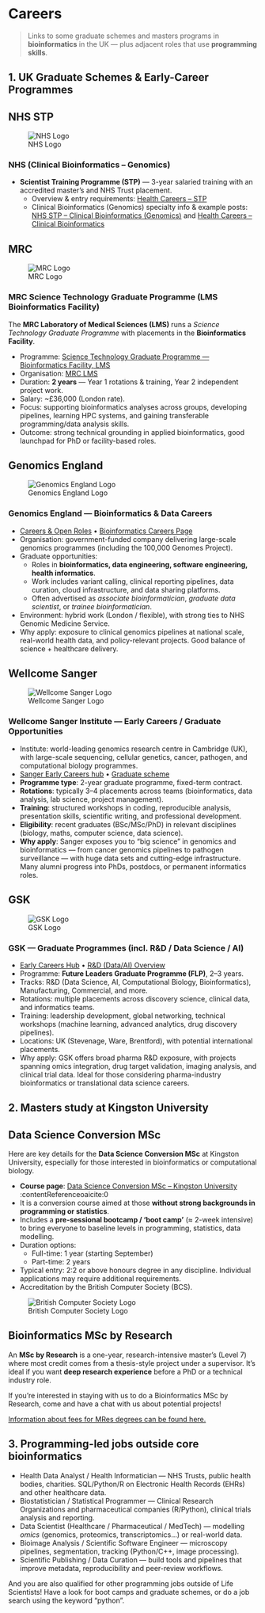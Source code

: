 # Careers

> Links to some graduate schemes and masters programs in **bioinformatics** in the UK — plus adjacent roles that use **programming skills**.

## 1. UK Graduate Schemes & Early-Career Programmes 

::: {.panel-tabset}

## NHS STP

![NHS Logo](/images/nhs.jpeg)

### NHS (Clinical Bioinformatics – Genomics)

- **Scientist Training Programme (STP)** — 3-year salaried training with an accredited master’s and NHS Trust placement.  
  - Overview & entry requirements: [Health Careers – STP](https://www.healthcareers.nhs.uk/career-planning/study-and-training/graduate-training-opportunities/nhs-scientist-training-programme){target="_blank"}  
  - Clinical Bioinformatics (Genomics) specialty info & example posts: [NHS STP – Clinical Bioinformatics (Genomics)](https://nshcs.hee.nhs.uk/stp-posts-2025/specialty/clinical-bioinformatics-genomics/){target="_blank"} and [Health Careers – Clinical Bioinformatics](https://www.healthcareers.nhs.uk/explore-roles/healthcare-science/roles-healthcare-science/clinical-bioinformatics/clinical-bioinformatics-genomics){target="_blank"}

## MRC

![MRC Logo](/images/MRC.png)

### MRC Science Technology Graduate Programme (LMS Bioinformatics Facility)

The **MRC Laboratory of Medical Sciences (LMS)** runs a *Science Technology Graduate Programme* with placements in the **Bioinformatics Facility**.

- Programme: [Science Technology Graduate Programme — Bioinformatics Facility, LMS](https://mrc.tal.net/vx/mobile-0/appcentre-ext/brand-3/candidate/so/pm/4/pl/1/opp/2653-Science-Technology-Graduate-in-Bioinformatics-Facility-LMS-2653/en-GB)  
- Organisation: [MRC LMS](https://lms.mrc.ac.uk/work-and-study/graduate-training-programme/)  
- Duration: **2 years** — Year 1 rotations & training, Year 2 independent project work.  
- Salary: ~£36,000 (London rate).  
- Focus: supporting bioinformatics analyses across groups, developing pipelines, learning HPC systems, and gaining transferable programming/data analysis skills.  
- Outcome: strong technical grounding in applied bioinformatics, good launchpad for PhD or facility-based roles.

## Genomics England

![Genomics England Logo](/images/genomics-england-logo.png)

### Genomics England — Bioinformatics & Data Careers

- [Careers & Open Roles](https://www.genomicsengland.co.uk/careers/open-positions) • [Bioinformatics Careers Page](https://www.genomicsengland.co.uk/bioinformatics/careers)  
- Organisation: government-funded company delivering large-scale genomics programmes (including the 100,000 Genomes Project).  
- Graduate opportunities:  
  - Roles in **bioinformatics, data engineering, software engineering, health informatics**.  
  - Work includes variant calling, clinical reporting pipelines, data curation, cloud infrastructure, and data sharing platforms.  
  - Often advertised as *associate bioinformatician*, *graduate data scientist*, or *trainee bioinformatician*.  
- Environment: hybrid work (London / flexible), with strong ties to NHS Genomic Medicine Service.  
- Why apply: exposure to clinical genomics pipelines at national scale, real-world health data, and policy-relevant projects. Good balance of science + healthcare delivery.

## Wellcome Sanger

![Wellcome Sanger Logo](/images/wellcome_sanger.png)

### Wellcome Sanger Institute — Early Careers / Graduate Opportunities

- Institute: world-leading genomics research centre in Cambridge (UK), with large-scale sequencing, cellular genetics, cancer, pathogen, and computational biology programmes.  
- [Sanger Early Careers hub](https://www.sanger.ac.uk/about/careers/early-careers/) • [Graduate scheme](https://www.sanger.ac.uk/about/careers/grad-scheme/)  
- **Programme type**: 2-year graduate programme, fixed-term contract.  
- **Rotations**: typically 3–4 placements across teams (bioinformatics, data analysis, lab science, project management).  
- **Training**: structured workshops in coding, reproducible analysis, presentation skills, scientific writing, and professional development.  
- **Eligibility**: recent graduates (BSc/MSc/PhD) in relevant disciplines (biology, maths, computer science, data science).  
- **Why apply**: Sanger exposes you to “big science” in genomics and bioinformatics — from cancer genomics pipelines to pathogen surveillance — with huge data sets and cutting-edge infrastructure. Many alumni progress into PhDs, postdocs, or permanent informatics roles.

## GSK

![GSK Logo](/images/GSK-Logo.png)

### GSK — Graduate Programmes (incl. R&D / Data Science / AI)

- [Early Careers Hub](https://www.gsk.com/en-gb/careers/early-careers/) • [R&D (Data/AI) Overview](https://www.gsk.com/en-gb/careers/early-careers/graduate-programme/research-development/)  
- Programme: **Future Leaders Graduate Programme (FLP)**, 2–3 years.  
- Tracks: R&D (Data Science, AI, Computational Biology, Bioinformatics), Manufacturing, Commercial, and more.  
- Rotations: multiple placements across discovery science, clinical data, and informatics teams.  
- Training: leadership development, global networking, technical workshops (machine learning, advanced analytics, drug discovery pipelines).  
- Locations: UK (Stevenage, Ware, Brentford), with potential international placements.  
- Why apply: GSK offers broad pharma R&D exposure, with projects spanning omics integration, drug target validation, imaging analysis, and clinical trial data. Ideal for those considering pharma-industry bioinformatics or translational data science careers.

:::

## 2. Masters study at Kingston University

::: {.panel-tabset}

## Data Science Conversion MSc

Here are key details for the **Data Science Conversion MSc** at Kingston University, especially for those interested in bioinformatics or computational biology.

- **Course page**: [Data Science Conversion MSc – Kingston University](https://www.kingston.ac.uk/study/postgraduate/data-science-conversion-msc) :contentReference[oaicite:0]{index=0}  
- It is a conversion course aimed at those **without strong backgrounds in programming or statistics**.  
- Includes a **pre-sessional bootcamp / ‘boot camp’** (≈ 2-week intensive) to bring everyone to baseline levels in programming, statistics, data modelling. 
- Duration options:
  - Full-time: 1 year (starting September) 
  - Part-time: 2 years 
- Typical entry: 2:2 or above honours degree in any discipline. Individual applications may require additional requirements. 
- Accreditation by the British Computer Society (BCS).

![British Computer Society Logo](/images/BCS_logo.webp)

## Bioinformatics MSc by Research

An **MSc by Research** is a one-year, research-intensive master’s (Level 7) where most credit comes from a thesis-style project under a supervisor. It’s ideal if you want **deep research experience** before a PhD or a technical industry role.

If you're interested in staying with us to do a Bioinformatics MSc by Research, come and have a chat with us about potential projects! 

[Information about fees for MRes degrees can be found here.](https://www.kingston.ac.uk/research/research-degrees#research-degrees-in-the-faculty-of-health-science-social-care-and-education:~:text=and%20private%20sectors.-,How%20much%20does%20a%20research%20degree%20cost%3F,-2026/27%20academic)

:::

## 3. Programming-led jobs outside core bioinformatics

- Health Data Analyst / Health Informatician — NHS Trusts, public health bodies, charities. SQL/Python/R on Electronic Health Records (EHRs) and other healthcare data. 
- Biostatistician / Statistical Programmer — Clinical Research Organizations and pharmaceutical companies (R/Python), clinical trials analysis and reporting.  
- Data Scientist (Healthcare / Pharmaceutical / MedTech) — modelling *omics* (genomics, proteomics, transcriptomics...) or real-world data.
- Bioimage Analysis / Scientific Software Engineer — microscopy pipelines, segmentation, tracking (Python/C++, image processing).   
- Scientific Publishing / Data Curation — build tools and pipelines that improve metadata, reproducibility and peer-review workflows.

And you are also qualified for other programming jobs outside of Life Scientists! Have a look for boot camps and graduate schemes, or do a job search using the keyword "python". 
